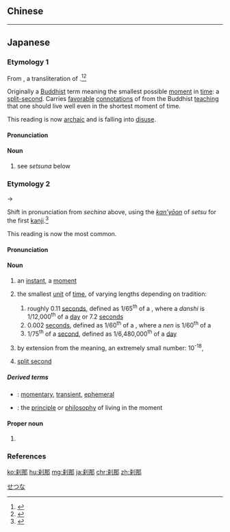{{also|剎那}}
==Chinese==
{{zh-see|剎那}}

----

==Japanese==

===Etymology 1===
{{ja-kanjitab|yomi=o|せち|な}}
From {{etyl|ltc|ja|sort=せちな}} {{m|zh|剎那|tr=*chat? na}}, a transliteration of {{etyl|sa|ja|sort=せvな}} {{m|sa|क्षण}}.<ref name="KDJ">{{R:Kokugo Dai Jiten}}</ref><ref name="DJR">{{R:Daijirin}}</ref>

Originally a [[Buddhist]] term meaning the smallest possible [[moment]] in [[time]]: a [[split-second]]. Carries [[favorable]] [[connotation]]s of {{term|precious}} from the Buddhist [[teaching]] that one should live well even in the shortest moment of time.

This reading is now [[archaic]] and is falling into [[disuse]].

====Pronunciation====
{{ja-pron|yomi=goon|せちな}}

====Noun====
{{ja-noun|せちな}}

# see ''setsuna'' below

===Etymology 2===
<div style="float:right;">
{{wikipedia|lang=ja}}
{{wikipedia|Setsuna}}
</div>
{{ja-kanjitab|yomi=o|せつ|な}}
{{IPAchar|/setina/}} → {{IPAchar|/setuna/}}

Shift in pronunciation from ''sechina'' above, using the [[慣用音#Japanese|''kan'yōon'']] of ''setsu'' for the first [[kanji]].<ref name="KDJ">{{R:Kokugo Dai Jiten}}</ref>

This reading is now the most common.

====Pronunciation====
{{ja-pron|yomi=o|せつな|acc=1|acc_ref=DJR}}

====Noun====
{{ja-noun|せつな}}

# an [[instant]], a [[moment]]
# {{lb|ja|sort=せつな|Buddhism}} the smallest [[unit]] of [[time]], of varying lengths depending on tradition:
## roughly 0.11 [[second]]s, defined as 1/65<sup>th</sup> of a {{m|ja|弾指|tr=danshi}}, where a ''danshi'' is 1/12,000<sup>th</sup> of a [[day]] or 7.2 [[second]]s
## 0.002 [[second]]s, defined as 1/60<sup>th</sup> of a {{m|ja|念|tr=nen}}, where a ''nen'' is 1/60<sup>th</sup> of a {{m|ja|弾指|tr=danshi}}
## 1/75<sup>th</sup> of a [[second]], defined as 1/6,480,000<sup>th</sup> of a [[day]]
# {{lb|ja|sort=せつな|math}} by extension from the {{m|en|instant}} meaning, an extremely small number: 10<sup>-18</sup>, {{m|en|atto-}}
# {{lb|ja|Magic: The Gathering}} [[split second]]

=====Derived terms=====
{{der-top}}
* {{ja-r|刹那的|せつなてき}}: [[momentary]], [[transient]], [[ephemeral]]
* {{ja-r|刹那主義|せつな しゅぎ}}: the [[principle]] or [[philosophy]] of living in the moment
{{der-bottom}}

====Proper noun====
{{ja-pos|proper|せつな}}

# {{given name|female|lang=ja|sort=せつな}}

===References===
<references/>

[[Category:ja:Magic: The Gathering|せつな]]

[[ko:刹那]]
[[hu:刹那]]
[[mg:刹那]]
[[ja:刹那]]
[[chr:刹那]]
[[zh:刹那]]